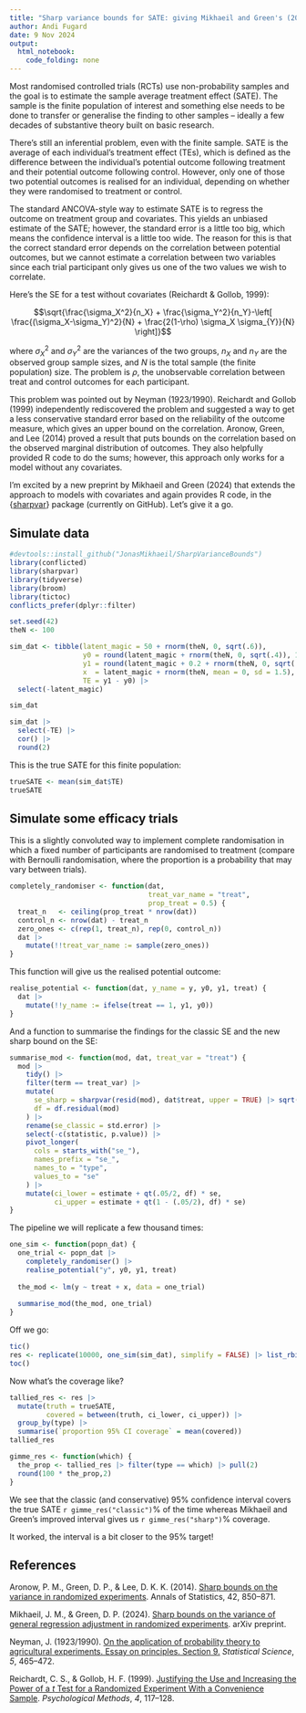 ```yaml
---
title: "Sharp variance bounds for SATE: giving Mikhaeil and Green's (2024) work a test drive"
author: Andi Fugard
date: 9 Nov 2024
output: 
  html_notebook: 
    code_folding: none
---
```



Most randomised controlled trials (RCTs) use non-probability samples and the goal is to estimate the sample average treatment effect (SATE). The sample is the finite population of interest and something else needs to be done to transfer or generalise the finding to other samples -- ideally a few decades of substantive theory built on basic research.

There's still an inferential problem, even with the finite sample. SATE is the average of each individual's treatment effect (TEs), which is defined as the difference between the individual's potential outcome following treatment and their potential outcome following control. However, only one of those two potential outcomes is realised for an individual, depending on whether they were randomised to treatment or control.

The standard ANCOVA-style way to estimate SATE is to regress the outcome on treatment group and covariates. This yields an unbiased estimate of the SATE; however, the standard error is a little too big, which means the confidence interval is a little too wide. The reason for this is that the correct standard error depends on the correlation between potential outcomes, but we cannot estimate a correlation between two variables since each trial participant only gives us one of the two values we wish to correlate.

Here's the SE for a test without covariates (Reichardt & Gollob, 1999):

$$\sqrt{\frac{\sigma_X^2}{n_X} + \frac{\sigma_Y^2}{n_Y}-\left[ \frac{(\sigma_X-\sigma_Y)^2}{N} + \frac{2(1-\rho) \sigma_X \sigma_{Y}}{N} \right]}$$

where $\sigma_X^2$ and $\sigma_Y^2$ are the variances of the two groups, $n_X$ and $n_Y$ are the observed group sample sizes, and $N$ is the total sample (the finite population) size. The problem is $\rho$, the unobservable correlation between treat and control outcomes for each participant.

This problem was pointed out by Neyman (1923/1990). Reichardt and Gollob (1999) independently rediscovered the problem and suggested a way to get a less conservative standard error based on the reliability of the outcome measure, which gives an upper bound on the correlation.  Aronow, Green, and Lee (2014) proved a result that puts bounds on the correlation based on the observed marginal distribution of outcomes. They also helpfully provided R code to do the sums; however, this approach only works for a model without any covariates.

I'm excited by a new preprint by Mikhaeil and Green (2024) that extends the approach to models with covariates and again provides R code, in the {[sharpvar](https://github.com/JonasMikhaeil/SharpVarianceBounds)} package (currently on GitHub). Let's give it a go.

## Simulate data

```r
#devtools::install_github("JonasMikhaeil/SharpVarianceBounds")
library(conflicted)
library(sharpvar)
library(tidyverse)
library(broom)
library(tictoc)
conflicts_prefer(dplyr::filter)
```


```r
set.seed(42)
theN <- 100

sim_dat <- tibble(latent_magic = 50 + rnorm(theN, 0, sqrt(.6)),
                  y0 = round(latent_magic + rnorm(theN, 0, sqrt(.4)), 1),
                  y1 = round(latent_magic + 0.2 + rnorm(theN, 0, sqrt(.4)), 1),
                  x  = latent_magic + rnorm(theN, mean = 0, sd = 1.5),
                  TE = y1 - y0) |>
  select(-latent_magic)
```


```r
sim_dat
```

```r
sim_dat |>
  select(-TE) |>
  cor() |>
  round(2)
```

This is the true SATE for this finite population:

```r
trueSATE <- mean(sim_dat$TE)
trueSATE
```


## Simulate some efficacy trials

This is a slightly convoluted way to implement complete randomisation in which a fixed number of participants are randomised to treatment (compare with Bernoulli randomisation, where the proportion is a probability that may vary between trials).

```r
completely_randomiser <- function(dat,
                                  treat_var_name = "treat",
                                  prop_treat = 0.5) {
  treat_n   <- ceiling(prop_treat * nrow(dat))
  control_n <- nrow(dat) - treat_n
  zero_ones <- c(rep(1, treat_n), rep(0, control_n))
  dat |>
    mutate(!!treat_var_name := sample(zero_ones))
}
```

This function will give us the realised potential outcome:

```r
realise_potential <- function(dat, y_name = y, y0, y1, treat) {
  dat |>
    mutate(!!y_name := ifelse(treat == 1, y1, y0))
}
```

And a function to summarise the findings for the classic SE and the new sharp bound on the SE:

```r
summarise_mod <- function(mod, dat, treat_var = "treat") {
  mod |>
    tidy() |>
    filter(term == treat_var) |>
    mutate(
      se_sharp = sharpvar(resid(mod), dat$treat, upper = TRUE) |> sqrt(),
      df = df.residual(mod)
    ) |>
    rename(se_classic = std.error) |>
    select(-c(statistic, p.value)) |>
    pivot_longer(
      cols = starts_with("se_"),
      names_prefix = "se_",
      names_to = "type",
      values_to = "se"
    ) |>
    mutate(ci_lower = estimate + qt(.05/2, df) * se,
           ci_upper = estimate + qt(1 - (.05/2), df) * se)
}
```


The pipeline we will replicate a few thousand times:

```r
one_sim <- function(popn_dat) {
  one_trial <- popn_dat |>
    completely_randomiser() |>
    realise_potential("y", y0, y1, treat)
  
  the_mod <- lm(y ~ treat + x, data = one_trial)
  
  summarise_mod(the_mod, one_trial)
}
```



Off we go:

```r
tic()
res <- replicate(10000, one_sim(sim_dat), simplify = FALSE) |> list_rbind()
toc()
```

Now what's the coverage like?


```r
tallied_res <- res |>
  mutate(truth = trueSATE,
         covered = between(truth, ci_lower, ci_upper)) |>
  group_by(type) |>
  summarise(`proportion 95% CI coverage` = mean(covered))
tallied_res
```

```r
gimme_res <- function(which) {
  the_prop <- tallied_res |> filter(type == which) |> pull(2)
  round(100 * the_prop,2)
}
```

We see that the classic (and conservative) 95% confidence interval covers the true SATE `r gimme_res("classic")`% of the time whereas Mikhaeil and Green's improved interval gives us `r gimme_res("sharp")`% coverage.

It worked, the interval is a bit closer to the 95% target!


## References

Aronow, P. M., Green, D. P., & Lee, D. K. K. (2014). [Sharp bounds on the variance in randomized experiments](https://www.jstor.org/stable/43556308). Annals of Statistics, 42, 850--871.

Mikhaeil, J. M., & Green, D. P. (2024). [Sharp bounds on the variance of general regression adjustment in randomized experiments](https://arxiv.org/abs/2411.00191). arXiv preprint.

Neyman, J. (1923/1990). [On the application of probability theory to agricultural experiments. Essay on principles. Section 9.](https://www.jstor.org/stable/2245382) _Statistical Science_, _5_, 465--472.

Reichardt, C. S., & Gollob, H. F. (1999). [Justifying the Use and Increasing the Power of a _t_ Test for a Randomized Experiment With a Convenience Sample](https://psycnet.apa.org/doi/10.1037/1082-989X.4.1.117). _Psychological Methods_, _4_, 117--128.

